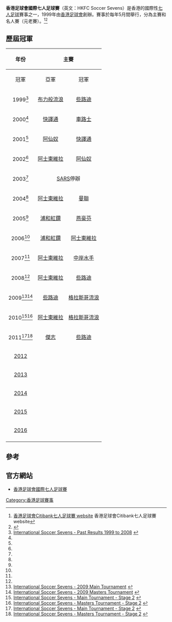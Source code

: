 {{noteTA
|G1=football
|G2=uefa
}}
{{Infobox football tournament
| name                 = 
| logo                 = 
| caption              = 
| founded              = 1999
| abolished            =
| region               = 
| number of teams      = 主賽16隊, 名人賽10隊
| current champions    = {{Fb team Aston Villa}} 
|
| most titles          = 
| most successful club = {{Fb team Aston Villa}}（6冠）<ref name="villa">{{cite web|url=http://hk.apple.nextmedia.com/sports/art/20160523/19623794|title=港會國際七人足球賽:維拉挫韋咸第六次封王|publisher=蘋果日報|date=2016年5月23日|access-date=2016年5月23日|archive-date=2016年6月25日|archive-url=https://web.archive.org/web/20160625010139/http://hk.apple.nextmedia.com/sports/art/20160523/19623794|dead-url=no}}</ref>
| most successful team = 
| broadcasters         = 
| motto                = 
| website              = http://www.hksoccersevens.com/
| current              = 
}}
'''香港足球會國際七人足球賽'''（英文：HKFC Soccer Sevens）是香港的國際性[[七人足球|七人足球]]賽事之一，1999年由[[香港足球會|香港足球會]]創辦。賽事於每年5月間舉行，分為主賽和名人賽（元老賽）。<ref>[http://www.hksoccersevens.com/zh-hant/event-guide/history 香港足球會Citibank七人足球賽 website] {{Wayback|url=http://www.hksoccersevens.com/zh-hant/event-guide/history |date=20150428001649 }}香港足球會Citibank七人足球賽 website</ref><ref>{{Cite web |url=http://hk.apple.nextmedia.com/sports/art/20160521/19621472 |title=港會國際七人足球賽..貝加搭史米沙首戰滑鐵盧 |access-date=2016-05-21 |archive-date=2016-06-17 |archive-url=https://web.archive.org/web/20160617105817/http://hk.apple.nextmedia.com/sports/art/20160521/19621472 |dead-url=no }}</ref>

==歷屆冠軍==
{|class="sortable wikitable" 
|-
!rowspan=2 align=center|年份
!colspan=2 align=center|主賽
!colspan=2 align=center|名人賽
|-
!align=center|冠軍
!align=center|亞軍
!align=center|冠軍
!align=center|亞軍
|-
|align=center|1999<ref name="past">[http://www.hksoccersevens.com/en/schedule-results/past-results/past-results-1999-to-2008 International Soccer Sevens - Past Results 1999 to 2008] {{webarchive|url=https://web.archive.org/web/20110507224627/http://www.hksoccersevens.com/en/schedule-results/past-results/past-results-1999-to-2008 |date=2011-05-07 }}</ref>
|[[布力般流浪|布力般流浪]]
|[[些路迪|些路迪]]
|Carling明星隊
|[[羅倫仕|羅倫仕]]明星隊
|-
|align=center|2000<ref name="past"/>
|[[花花足球會|快譯通]]
|[[車路士|車路士]]
|羅倫仕明星隊
|[[花花足球會|快譯通]]
|-
|align=center|2001<ref name="past"/>
|[[阿仙奴|阿仙奴]]
|[[花花足球會|快譯通]]
|快譯通元老隊
|羅倫仕明星隊
|-
|align=center|2002<ref name="past"/>
|[[阿士東維拉|阿士東維拉]]
|[[阿仙奴|阿仙奴]]
|飛利浦照明明星隊
|邦迪
|-
|align=center|2003<ref name="past"/>
|align=center colspan=4|[[SARS|SARS]]停辦
|-
|align=center|2004<ref name="past"/>
|[[阿士東維拉|阿士東維拉]]
|[[曼聯|曼聯]]
|飛利浦照明明星隊
|Jade Rattan
|-
|align=center|2005<ref name="past"/>
|[[浦和紅鑽|浦和紅鑽]]
|[[燕豪芬|燕豪芬]]
|羅倫仕明星隊
|飛利浦照明明星隊
|-
|align=center|2006<ref name="past"/>
|[[浦和紅鑽|浦和紅鑽]]
|[[阿士東維拉|阿士東維拉]]
|羅倫仕明星隊
|飛利浦照明明星隊
|-
|align=center|2007<ref name="past"/>
|[[阿士東維拉|阿士東維拉]]
|[[中岸水手|中岸水手]]
|羅倫仕明星隊
|飛利浦照明明星隊
|-
|align=center|2008<ref name="past"/>
|[[阿士東維拉|阿士東維拉]]
|[[些路迪|些路迪]]
|格拉斯哥流浪明星隊
|Mel Hood明星隊
|-
|align=center|2009<ref>[http://www.hksoccersevens.com/en/schedule-results/past-results/past-results International Soccer Sevens - 2009 Main Tournament] {{webarchive|url=https://web.archive.org/web/20110112212425/http://www.hksoccersevens.com/en/schedule-results/past-results/past-results |date=2011-01-12 }}</ref><ref>[http://www.hksoccersevens.com/en/schedule-results/past-results/masters-tournament International Soccer Sevens - 2009 Masters Tournament] {{webarchive|url=https://web.archive.org/web/20120312025021/http://www.hksoccersevens.com/en/schedule-results/past-results/masters-tournament |date=2012-03-12 }}</ref>
|[[些路迪|些路迪]]
|[[格拉斯哥流浪|格拉斯哥流浪]]
|金彩足球隊
|足球人生
|-
|align=center|2010<ref>[http://www.hksoccersevens.com/en/schedule-results/past-results/fixtures-main-tournament/main-tournament-stage-2 International Soccer Sevens - Main Tournament - Stage 2] {{webarchive|url=https://web.archive.org/web/20110508004858/http://www.hksoccersevens.com/en/schedule-results/past-results/fixtures-main-tournament/main-tournament-stage-2 |date=2011-05-08 }}</ref><ref>[http://www.hksoccersevens.com/en/schedule-results/past-results/fixtures-master-tournament/stage-2 International Soccer Sevens - Masters Tournament - Stage 2] {{webarchive|url=https://web.archive.org/web/20120312025040/http://www.hksoccersevens.com/en/schedule-results/past-results/fixtures-master-tournament/stage-2 |date=2012-03-12 }}</ref>
|[[阿士東維拉|阿士東維拉]]
|[[格拉斯哥流浪|格拉斯哥流浪]]
|KFC東京
|[[安迪·科尔|高爾]]明星隊
|-
|align=center|2011<ref>[http://www.hksoccersevens.com/en/schedule-results/2011-main-tournament/main-tournament-stage-2 International Soccer Sevens - Main Tournament - Stage 2] {{webarchive|url=https://web.archive.org/web/20110518011037/http://www.hksoccersevens.com/en/schedule-results/2011-main-tournament/main-tournament-stage-2 |date=2011-05-18 }}</ref><ref>[http://www.hksoccersevens.com/en/schedule-results/2011-masters-tournament/stage-2 International Soccer Sevens - Masters Tournament - Stage 2] {{webarchive|url=https://web.archive.org/web/20110508004830/http://www.hksoccersevens.com/en/schedule-results/2011-masters-tournament/stage-2 |date=2011-05-08 }}</ref>
|[[傑志|傑志]]
|[[些路迪|些路迪]]
|頂級FC
|[[Citibank|Citibank]]明星隊
|-
|align=center|[[2012_HKFC_International_Soccer_Sevens|2012]]
|{{Fb team Newcastle United}}
|
| AFC Ajax明星隊
|
|-
|align=center|[[2013_HKFC_International_Soccer_Sevens|2013]]
|{{Fb team Leicester City}}
|
|[[格拉斯哥流浪|格拉斯哥流浪]]明星隊
| 
|-
|align=center|[[2014_HKFC_International_Soccer_Sevens|2014]]
|{{Fb team Manchester City}}
|
|Aegon Ajax明星隊
| 
|-
|align=center|[[2015_HKFC_International_Soccer_Sevens|2015]]
|{{Fb team Athletico Madrid}}
|
|USRC-BTS
| 
|-
|align=center|[[2016_HKFC_International_Soccer_Sevens|2016]]
|{{Fb team Aston Villa}} 
|
|花旗銀行明星隊
|
|-
|}

==參考==
<references/>

==官方網站==
* [http://www.hksoccersevens.com/ 香港足球會國際七人足球賽] {{Wayback|url=http://www.hksoccersevens.com/ |date=20210226215331 }}

[[Category:香港足球賽事|Category:香港足球賽事]]